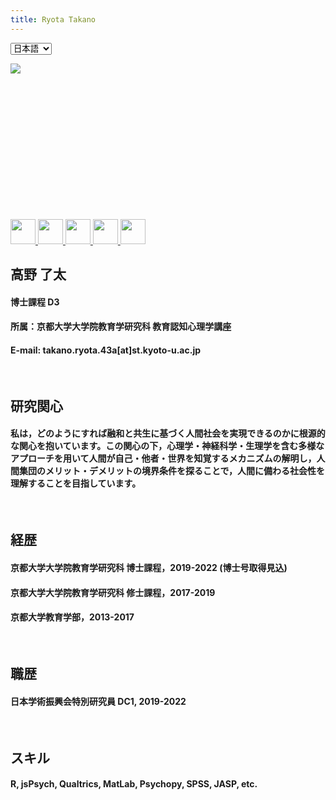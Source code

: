 ---
title: Ryota Takano
---

<select name="select" onChange="location.href=value;">
<option value="">日本語</option>
<option value="https://ryotatkn.github.io/personal_site/">English</option>
</select> 

<div style="width:225px; height:150px">
<p><img src="pic/pic2.jpg"></p>
</div>
<br>
<br>
<br>
<br>
<br>
<div style=>
<p>
<a class="no-underline" href="https://twitter.com/takano_ryota">
<img src="pic/twitter.png" width="40px" height="40px"> </a>
<a class="no-underline" href="https://www.researchgate.net/profile/Ryota-Takano">
<img src="pic/rg.png" width="40px" height="40px"> 
<a class="no-underline" href="https://scholar.google.co.jp/citations?user=ucldCngAAAAJ&hl=ja">
<img src="pic/gs.png" width="40px" height="40px"> 
<a class="no-underline" href="https://osf.io/bpjds/">
<img src="pic/osf.png" width="40px" height="40px"> 
<a class="no-underline" href="https://github.com/RyotaTKN">
<img src="pic/gh.jpg" width="40px" height="40px"> 
</a>
</p>


## **高野 了太**

#### 博士課程 D3 
#### 所属：京都大学大学院教育学研究科 教育認知心理学講座
#### E-mail: takano.ryota.43a[at]st.kyoto-u.ac.jp
<br>

## **研究関心**

<h4> <p class = "big"> 私は，どのようにすれば融和と共生に基づく人間社会を実現できるのかに根源的な関心を抱いています。この関心の下，心理学・神経科学・生理学を含む多様なアプローチを用いて人間が自己・他者・世界を知覚するメカニズムの解明し，人間集団のメリット・デメリットの境界条件を探ることで，人間に備わる社会性を理解することを目指しています。</p></h4>
<br>

## **経歴**

#### 京都大学大学院教育学研究科 博士課程，2019-2022 (博士号取得見込)
#### 京都大学大学院教育学研究科 修士課程，2017-2019
#### 京都大学教育学部，2013-2017
<br>

## **職歴**

#### 日本学術振興会特別研究員 DC1, 2019-2022
<br>



## **スキル**

#### R, jsPsych, Qualtrics, MatLab, Psychopy, SPSS, JASP, etc.
